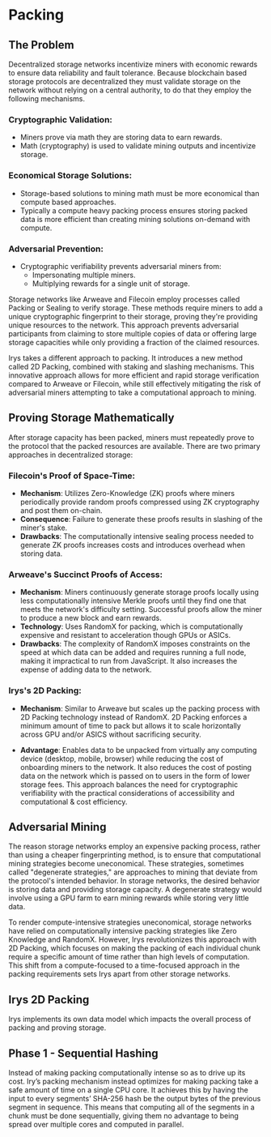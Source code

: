 
# Packing

## The Problem

Decentralized storage networks incentivize miners with economic rewards to ensure data reliability and fault tolerance. Because blockchain based storage protocols are decentralized they must validate storage on the network without relying on a central authority, to do that they employ the following mechanisms.

### Cryptographic Validation:

- Miners prove via math they are storing data to earn rewards.
- Math (cryptography) is used to validate mining outputs and incentivize storage.

### Economical Storage Solutions:

- Storage-based solutions to mining math must be more economical than compute based approaches.
- Typically a compute heavy packing process ensures storing packed data is more efficient than creating mining solutions on-demand with compute.

### Adversarial Prevention:

- Cryptographic verifiability prevents adversarial miners from:
  - Impersonating multiple miners.
  - Multiplying rewards for a single unit of storage.

Storage networks like Arweave and Filecoin employ processes called Packing or Sealing to verify storage. These methods require miners to add a unique cryptographic fingerprint to their storage, proving they're providing unique resources to the network. This approach prevents adversarial participants from claiming to store multiple copies of data or offering large storage capacities while only providing a fraction of the claimed resources.

Irys takes a different approach to packing. It introduces a new method called 2D Packing, combined with staking and slashing mechanisms. This innovative approach allows for more efficient and rapid storage verification compared to Arweave or Filecoin, while still effectively mitigating the risk of adversarial miners attempting to take a computational approach to mining.

## Proving Storage Mathematically

After storage capacity has been packed, miners must repeatedly prove to the protocol that the packed resources are available. There are two primary approaches in decentralized storage:

### Filecoin's Proof of Space-Time:

- **Mechanism**: Utilizes Zero-Knowledge (ZK) proofs where miners periodically provide random proofs compressed using ZK cryptography and post them on-chain.
- **Consequence**: Failure to generate these proofs results in slashing of the miner's stake.
- **Drawbacks**: The computationally intensive sealing process needed to generate ZK proofs increases costs and introduces overhead when storing data.

### Arweave's Succinct Proofs of Access:

- **Mechanism**: Miners continuously generate storage proofs locally using less computationally intensive Merkle proofs until they find one that meets the network's difficulty setting. Successful proofs allow the miner to produce a new block and earn rewards.
- **Technology**: Uses RandomX for packing, which is computationally expensive and resistant to acceleration though GPUs or ASICs.
- **Drawbacks**: The complexity of RandomX imposes constraints on the speed at which data can be added and requires running a full node, making it impractical to run from JavaScript. It also increases the expense of adding data to the network.

### Irys's 2D Packing:

- **Mechanism**: Similar to Arweave but scales up the packing process with 2D Packing technology instead of RandomX. 2D Packing enforces a minimum amount of time to pack but allows it to scale horizontally across GPU and/or ASICS without sacrificing security.

- **Advantage**: Enables data to be unpacked from virtually any computing device (desktop, mobile, browser) while reducing the cost of onboarding miners to the network. It also reduces the cost of posting data on the network which is passed on to users in the form of lower storage fees. This approach balances the need for cryptographic verifiability with the practical considerations of accessibility and computational & cost efficiency.

## Adversarial Mining

The reason storage networks employ an expensive packing process, rather than using a cheaper fingerprinting method, is to ensure that computational mining strategies become uneconomical. These strategies, sometimes called "degenerate strategies," are approaches to mining that deviate from the protocol's intended behavior. In storage networks, the desired behavior is storing data and providing storage capacity. A degenerate strategy would involve using a GPU farm to earn mining rewards while storing very little data.

To render compute-intensive strategies uneconomical, storage networks have relied on computationally intensive packing strategies like Zero Knowledge and RandomX. However, Irys revolutionizes this approach with 2D Packing, which focuses on making the packing of each individual chunk require a specific amount of time rather than high levels of computation. This shift from a compute-focused to a time-focused approach in the packing requirements sets Irys apart from other storage networks.

## Irys 2D Packing

Irys implements its own data model which impacts the overall process of packing and proving storage.

<Irys2dPacking />

## Phase 1 - Sequential Hashing

Instead of making packing computationally intense so as to drive up its cost. Iry’s packing mechanism instead optimizes for making packing take a safe amount of time on a single CPU core. It achieves this by having the input to every segments’ SHA-256 hash be the output bytes of the previous segment in sequence. This means that computing all of the segments in a chunk must be done sequentially, giving them no advantage to being spread over multiple cores and computed in parallel.

<SequentialHashing />
